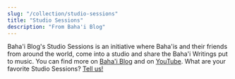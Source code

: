 ```yaml
---
slug: "/collection/studio-sessions"
title: "Studio Sessions"
description: "From Baha'i Blog"
---
```


<Prose>
    Baha'i Blog's Studio Sessions is an initiative where Baha'is and their friends from around the world, come into a studio and share the Baha'i Writings put to music.
    You can find more on <a href="https://www.bahaiblog.net/video-category/studio-sessions/">Baha'i Blog</a> and on <a href="https://www.youtube.com/playlist?list=PLePDtgwcyKAScvchcLzY-XZTmP2tdN-EY">YouTube</a>.
</Prose>

<SongCollection>
    <Song songSlug="find-me" />
    <Song songSlug="at-all-times-2" />
    <Song songSlug="no-one-but-thee" />
    <Song songSlug="say-god-sufficeth-2" />
    <Song songSlug="shine-ye" />
    <Song songSlug="the-balance" />
    <Song songSlug="the-bab" />
    <Song songSlug="the-gate-of-god" />
    <Song songSlug="thought-of-love" />
    <Song songSlug="o-verlichte-jeugd" />
    <Song songSlug="help-me-to-triumph" />
    <Song songSlug="thought-of-love" />
    <Song songSlug="rely-upon-god" />
    <Song songSlug="o-son-of-dust" />
    <Song songSlug="bendito-es-el-sitio" />
</SongCollection>

<Prose>
    What are your favorite Studio Sessions? <a href="/contact">Tell us!</a>
</Prose>
